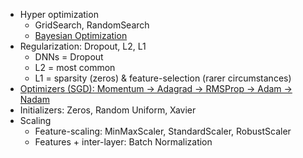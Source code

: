 
- Hyper optimization
  - GridSearch, RandomSearch
  - [Bayesian Optimization](https://thuijskens.github.io/2016/12/29/bayesian-optimisation/)
- Regularization: Dropout, L2, L1
  - DNNs = Dropout
  - L2 = most common
  - L1 = sparsity (zeros) & feature-selection (rarer circumstances)
- [Optimizers (SGD): Momentum -> Adagrad -> RMSProp -> Adam -> Nadam](http://sebastianruder.com/optimizing-gradient-descent/index.html#visualizationofalgorithms)
- Initializers: Zeros, Random Uniform, Xavier
- Scaling
  - Feature-scaling: MinMaxScaler, StandardScaler, RobustScaler
  - Features + inter-layer: Batch Normalization
